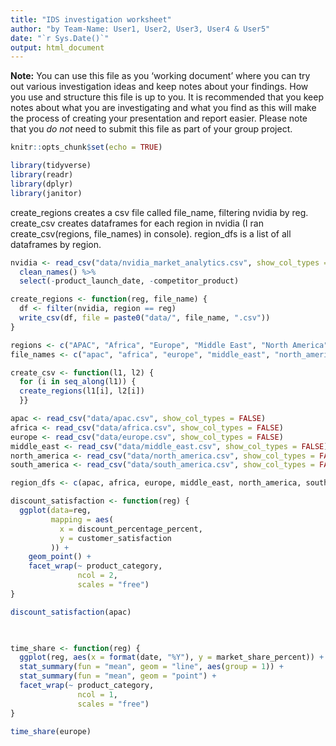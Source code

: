 ```yaml
---
title: "IDS investigation worksheet"
author: "by Team-Name: User1, User2, User3, User4 & User5"
date: "`r Sys.Date()`"
output: html_document
---
```


**Note:** You can use this file as you 'working document' where you can try out various investigation ideas and keep notes about your findings. How you use and structure this file is up to you. It is recommended that you keep notes about what you are investigating and what you find as this will make the process of creating your presentation and report easier. Please note that you _do not_ need to submit this file as part of your group project.



```r
knitr::opts_chunk$set(echo = TRUE)
```


```r
library(tidyverse)
library(readr)
library(dplyr)
library(janitor)

```



create_regions creates a csv file called file_name, filtering nvidia by reg. 
create_csv creates dataframes for each region in nvidia (I ran create_csv(regions, file_names) in console). 
region_dfs is a list of all dataframes by region. 

```r
nvidia <- read_csv("data/nvidia_market_analytics.csv", show_col_types = FALSE) %>%
  clean_names() %>%
  select(-product_launch_date, -competitor_product)

create_regions <- function(reg, file_name) {
  df <- filter(nvidia, region == reg)
  write_csv(df, file = paste0("data/", file_name, ".csv"))
}

regions <- c("APAC", "Africa", "Europe", "Middle East", "North America", "South America")
file_names <- c("apac", "africa", "europe", "middle_east", "north_america", "south_america")

create_csv <- function(l1, l2) {
  for (i in seq_along(l1)) {
  create_regions(l1[i], l2[i])
  }}

apac <- read_csv("data/apac.csv", show_col_types = FALSE)
africa <- read_csv("data/africa.csv", show_col_types = FALSE)
europe <- read_csv("data/europe.csv", show_col_types = FALSE)
middle_east <- read_csv("data/middle_east.csv", show_col_types = FALSE)
north_america <- read_csv("data/north_america.csv", show_col_types = FALSE)
south_america <- read_csv("data/south_america.csv", show_col_types = FALSE)

region_dfs <- c(apac, africa, europe, middle_east, north_america, south_america)


```



```r

discount_satisfaction <- function(reg) {
  ggplot(data=reg,
         mapping = aes(
           x = discount_percentage_percent,
           y = customer_satisfaction
         )) +
    geom_point() +
    facet_wrap(~ product_category,
               ncol = 2,
               scales = "free")
}

discount_satisfaction(apac)


  
time_share <- function(reg) {
  ggplot(reg, aes(x = format(date, "%Y"), y = market_share_percent)) +
  stat_summary(fun = "mean", geom = "line", aes(group = 1)) +
  stat_summary(fun = "mean", geom = "point") +
  facet_wrap(~ product_category,
               ncol = 1,
               scales = "free")
}

time_share(europe)
```






